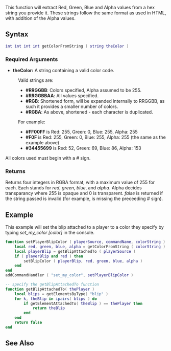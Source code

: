 {{Server client function}}

This function will extract Red, Green, Blue and Alpha values from a hex string you provide it. These strings follow the same format as used in HTML, with addition of the Alpha values.

==Syntax== 
<syntaxhighlight lang="lua">int int int int getColorFromString ( string theColor )</syntaxhighlight> 

===Required Arguments=== 
*'''theColor:''' A string containing a valid color code.

:Valid strings are:
:* '''#RRGGBB''': Colors specified, Alpha assumed to be 255.
:* '''#RRGGBBAA''': All values specified.
:* '''#RGB''': Shortened form, will be expanded internally to RRGGBB, as such it provides a smaller number of colors.
:* '''#RGBA''': As above, shortened - each character is duplicated.

:For example:
:* '''#FF00FF''' is Red: 255, Green: 0, Blue: 255, Alpha: 255
:* '''#F0F''' is Red: 255, Green: 0, Blue: 255, Alpha: 255 (the same as the example above)
:* '''#34455699''' is Red: 52, Green: 69, Blue: 86, Alpha: 153

All colors used must begin with a # sign.

===Returns===
Returns four integers in RGBA format, with a maximum value of 255 for each.  Each stands for ''red'', ''green'', ''blue'', and ''alpha''.  Alpha decides transparancy where 255 is opaque and 0 is transparent.  ''false'' is returned if the string passed is invalid (for example, is missing the preceeding # sign).

==Example==
<section class="server" name="Server" show="true">
This example will set the blip attached to a player to a color they specify by typing ''set_my_color [color]'' in the console.

<syntaxhighlight lang="lua">
function setPlayerBlipColor ( playerSource, commandName, colorString )
    local red, green, blue, alpha = getColorFromString ( colorString )  -- convert the color string to numbers
    local playerBlip = getBlipAttachedTo ( playerSource )               -- find the blip attached to the player
    if ( playerBlip and red ) then                                      -- check a blip is attached to the player and that a valid color was specified
        setBlipColor ( playerBlip, red, green, blue, alpha )            -- set the player's blip color
    end
end
addCommandHandler ( "set_my_color", setPlayerBlipColor )

-- specify the getBlipAttachedTo function
function getBlipAttachedTo( thePlayer )
	local blips = getElementsByType( "blip" )
	for k, theBlip in ipairs( blips ) do
		if getElementAttachedTo( theBlip ) == thePlayer then
			return theBlip
		end
	end
	return false
end
</syntaxhighlight>
</section>

==See Also==
{{Utility_functions}}